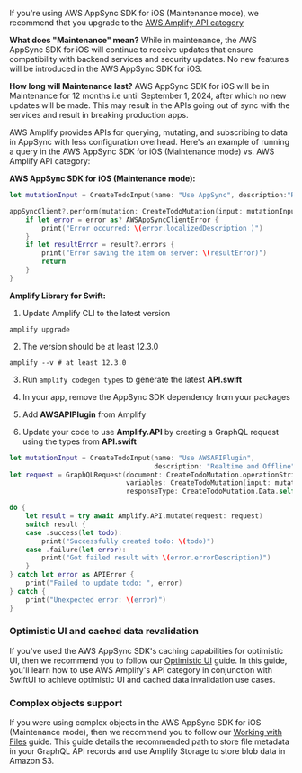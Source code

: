 If you're using AWS AppSync SDK for iOS (Maintenance mode), we recommend that you upgrade to the [AWS Amplify API category](/[platform]/build-a-backend/graphqlapi/set-up-data/) 

**What does "Maintenance" mean?**
While in maintenance, the AWS AppSync SDK for iOS will continue to receive updates that ensure compatibility with backend services and security updates. No new features will be introduced in the AWS AppSync SDK for iOS.

**How long will Maintenance last?**
AWS AppSync SDK for iOS will be in Maintenance for 12 months i.e until September 1, 2024, after which no new updates will be made. This may result in the APIs going out of sync with the services and result in breaking production apps.

AWS Amplify provides APIs for querying, mutating, and subscribing to data in AppSync with less configuration overhead. Here's an example of running a query in the AWS AppSync SDK for iOS (Maintenance mode) vs. AWS Amplify API category:

**AWS AppSync SDK for iOS (Maintenance mode):**
```swift
let mutationInput = CreateTodoInput(name: "Use AppSync", description:"Realtime and Offline")

appSyncClient?.perform(mutation: CreateTodoMutation(input: mutationInput)) { (result, error) in
    if let error = error as? AWSAppSyncClientError {
        print("Error occurred: \(error.localizedDescription )")
    }
    if let resultError = result?.errors {
        print("Error saving the item on server: \(resultError)")
        return
    }
}
```

**Amplify Library for Swift:**
1. Update Amplify CLI to the latest version
```
amplify upgrade
```

2. The version should be at least 12.3.0

```
amplify --v # at least 12.3.0
```

3. Run `amplify codegen types` to generate the latest **API.swift**

4. In your app, remove the AppSync SDK dependency from your packages

5. Add **AWSAPIPlugin** from Amplify

6. Update your code to use **Amplify.API** by creating a GraphQL request using the types from **API.swift**

```swift
let mutationInput = CreateTodoInput(name: "Use AWSAPIPlugin",
                                    description: "Realtime and Offline")
let request = GraphQLRequest(document: CreateTodoMutation.operationString,
                             variables: CreateTodoMutation(input: mutationInput).variables?.jsonObject,
                             responseType: CreateTodoMutation.Data.self)

do {
    let result = try await Amplify.API.mutate(request: request)
    switch result {
    case .success(let todo):
        print("Successfully created todo: \(todo)")
    case .failure(let error):
        print("Got failed result with \(error.errorDescription)")
    }
} catch let error as APIError {
    print("Failed to update todo: ", error)
} catch {
    print("Unexpected error: \(error)")
}
```

### Optimistic UI and cached data revalidation
If you've used the AWS AppSync SDK's caching capabilities for optimistic UI, then we recommend you to follow our [Optimistic UI](/[platform]/build-a-backend/graphqlapi/optimistic-ui/) guide. In this guide, you'll learn how to use AWS Amplify's API category in conjunction with SwiftUI to achieve optimistic UI and cached data invalidation use cases.

### Complex objects support
If you were using complex objects in the AWS AppSync SDK for iOS (Maintenance mode), then we recommend you to follow our [Working with Files](/[platform]/build-a-backend/graphqlapi/customize-client-libraries/) guide. This guide details the recommended path to store file metadata in your GraphQL API records and use Amplify Storage to store blob data in Amazon S3.
